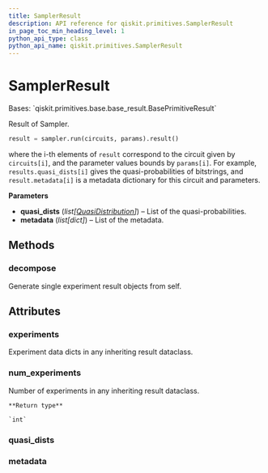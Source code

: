 ```yaml
---
title: SamplerResult
description: API reference for qiskit.primitives.SamplerResult
in_page_toc_min_heading_level: 1
python_api_type: class
python_api_name: qiskit.primitives.SamplerResult
---
```


# SamplerResult

<Class id="qiskit.primitives.SamplerResult" github="https://github.com/qiskit/qiskit/tree/stable/0.22/qiskit/primitives/base/sampler_result.py" signature="SamplerResult(quasi_dists, metadata)">
  Bases: `qiskit.primitives.base.base_result.BasePrimitiveResult`

  Result of Sampler.

  ```python
  result = sampler.run(circuits, params).result()
  ```

  where the i-th elements of `result` correspond to the circuit given by `circuits[i]`, and the parameter values bounds by `params[i]`. For example, `results.quasi_dists[i]` gives the quasi-probabilities of bitstrings, and `result.metadata[i]` is a metadata dictionary for this circuit and parameters.

  **Parameters**

  *   **quasi\_dists** (*list\[*[*QuasiDistribution*](qiskit.result.QuasiDistribution "qiskit.result.QuasiDistribution")*]*) – List of the quasi-probabilities.
  *   **metadata** (*list\[dict]*) – List of the metadata.

  ## Methods

  ### decompose

  <Function id="qiskit.primitives.SamplerResult.decompose" signature="SamplerResult.decompose()">
    Generate single experiment result objects from self.
  </Function>

  ## Attributes

  ### experiments

  <Attribute id="qiskit.primitives.SamplerResult.experiments" name="experiments">
    Experiment data dicts in any inheriting result dataclass.
  </Attribute>

  ### num\_experiments

  <Attribute id="qiskit.primitives.SamplerResult.num_experiments" name="num_experiments">
    Number of experiments in any inheriting result dataclass.

    **Return type**

    `int`
  </Attribute>

  ### quasi\_dists

  <Attribute id="qiskit.primitives.SamplerResult.quasi_dists" name="quasi_dists" attributeTypeHint="list[QuasiDistribution]" />

  ### metadata

  <Attribute id="qiskit.primitives.SamplerResult.metadata" name="metadata" attributeTypeHint="list[dict[str, Any]]" />
</Class>


